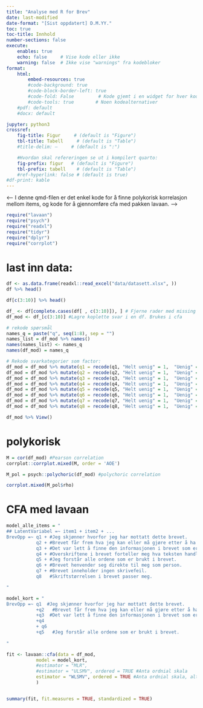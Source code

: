 ```yaml
---
title: "Analyse med R for Brev"
date: last-modified
date-format: "[Sist oppdatert] D.M.YY."
toc: true
toc-title: Innhold
number-sections: false
execute:
    enables: true
    echo: false     # Vise kode eller ikke
    warning: false  # Ikke vise "warnings" fra kodebloker
format: 
    html:
        embed-resources: true
        #code-background: true
        #code-block-border-left: true
        #code-fold: False         # Kode gjemt i en widget for hver kodeblokk
        #code-tools: true        # Noen kodealternativer
    #pdf: default
    #docx: default

jupyter: python3
crossref:
    fig-title: Figur     # (default is "Figure")
    tbl-title: Tabell     # (default is "Table")
    #title-delim: —     # (default is ":")

    #Hvordan skal refereringen se ut i kompilert quarto:
    fig-prefix: figur   # (default is "Figure")
    tbl-prefix: tabell    # (default is "Table")
    #ref-hyperlink: false # (default is true)
#df-print: kable
---
```





<-- I denne qmd-filen er det enkel kode for å finne polykorisk korrelasjon mellom items, og kode for 
 å gjennomføre cfa med pakken lavaan.
 -->



```r
require("lavaan")
require("psych")
require("readxl")
require("tidyr")
require("dplyr")
require("corrplot")

```


# last inn data:
```r

df <- as.data.frame(readxl::read_excel("data/datasett.xlsx", ))
df %>% head()

df[c(3:10)] %>% head()
```

```r
df_ <- df[complete.cases(df[ , c(3:10)]), ] # Fjerne rader med missing
df_mod <- df_[c(3:10)] #Lagre koplette svar i en df. Brukes i cfa

# rekode spørsmål
names_q = paste("q", seq(1:8), sep = "")
names_list = df_mod %>% names()
names(names_list) <- names_q
names(df_mod) = names_q

# Rekode svarkategorier som factor:
df_mod = df_mod %>% mutate(q1 = recode(q1, "Helt uenig" = 1,  "Uenig" = 2, "Ikke enig eller uenig" = 3, "Enig" = 4, "Helt enig" = 5))
df_mod = df_mod %>% mutate(q2 = recode(q2, "Helt uenig" = 1,  "Uenig" = 2, "Ikke enig eller uenig" = 3, "Enig" = 4, "Helt enig" = 5)) 
df_mod = df_mod %>% mutate(q3 = recode(q3, "Helt uenig" = 1,  "Uenig" = 2, "Ikke enig eller uenig" = 3, "Enig" = 4, "Helt enig" = 5)) 
df_mod = df_mod %>% mutate(q4 = recode(q4, "Helt uenig" = 1,  "Uenig" = 2, "Ikke enig eller uenig" = 3, "Enig" = 4, "Helt enig" = 5)) 
df_mod = df_mod %>% mutate(q5 = recode(q5, "Helt uenig" = 1,  "Uenig" = 2, "Ikke enig eller uenig" = 3, "Enig" = 4, "Helt enig" = 5)) 
df_mod = df_mod %>% mutate(q6 = recode(q6, "Helt uenig" = 1,  "Uenig" = 2, "Ikke enig eller uenig" = 3, "Enig" = 4, "Helt enig" = 5))
df_mod = df_mod %>% mutate(q7 = recode(q7, "Helt uenig" = 1,  "Uenig" = 2, "Ikke enig eller uenig" = 3, "Enig" = 4, "Helt enig" = 5)) 
df_mod = df_mod %>% mutate(q8 = recode(q8, "Helt uenig" = 1,  "Uenig" = 2, "Ikke enig eller uenig" = 3, "Enig" = 4, "Helt enig" = 5)) 

df_mod %>% View()
```



# polykorisk 

```r

M = cor(df_mod) #Pearson correlation
corrplot::corrplot.mixed(M, order = 'AOE')

M_pol = psych::polychoric(df_mod) #polychoric correlation

corrplot.mixed(M_pol$rho)
```




# CFA med lavaan

```r

model_alle_items = "
## LatentVariabel =~ item1 + item2 + ...
BrevOpp =~ q1 + #Jeg skjønner hvorfor jeg har mottatt dette brevet. 
           q2 + #Brevet får frem hva jeg kan eller må gjøre etter å ha lest det.
           q3 + #Det var lett å finne den informasjonen i brevet som er viktigst for meg.
           q4 + #Overskriftene i brevet forteller meg hva teksten handler om.
           q5 + #Jeg forstår alle ordene som er brukt i brevet.
           q6 + #Brevet henvender seg direkte til meg som person. 
           q7 + #Brevet inneholder ingen skrivefeil. 
           q8   #Skriftstørrelsen i brevet passer meg. 

"

model_kort = "
BrevOpp =~ q1  #Jeg skjønner hvorfor jeg har mottatt dette brevet. 
           +q2   #Brevet får frem hva jeg kan eller må gjøre etter å ha lest det.
           +q3  #Det var lett å finne den informasjonen i brevet som er viktigst for meg.
           +q4
           + q6
           +q5   #Jeg forstår alle ordene som er brukt i brevet.
           
"

fit <- lavaan::cfa(data = df_mod,
           model = model_kort,
           #estimator = "MLR",
           #estimator = "ULSMV", ordered = TRUE #Anta ordnial skala
           estimator = "WLSMV", ordered = TRUE #Anta ordnial skala, alternativ estiamtor
           )


summary(fit, fit.measures = TRUE, standardized = TRUE)


```

